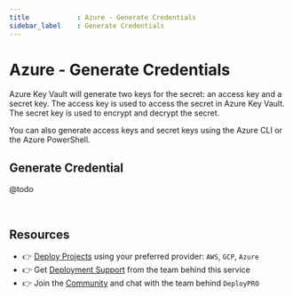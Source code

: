 ```yaml
---
title            : Azure - Generate Credentials
sidebar_label    : Generate Credentials
---
```


# Azure - Generate Credentials

Azure Key Vault will generate two keys for the secret: an access key and a secret key. The access key is used to access the secret in Azure Key Vault. The secret key is used to encrypt and decrypt the secret.

You can also generate access keys and secret keys using the Azure CLI or the Azure PowerShell.

## Generate Credential

@todo

<br />

## Resources

- 👉 [Deploy Projects](https://deploypro.dev/) using your preferred provider: `AWS`, `GCP`, `Azure`
- 👉 Get [Deployment Support](https://deploypro.dev/support/) from the team behind this service
- 👉 Join the [Community](https://discord.gg/qQhjQZhnur) and chat with the team behind `DeployPRO`

